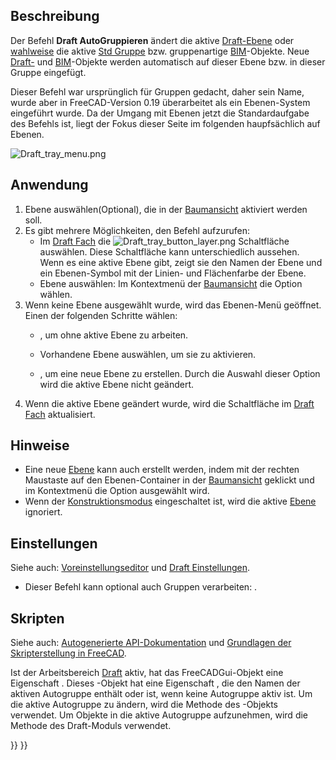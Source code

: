 <languages/>

{{Docnav/de
|[[Draft_ToggleConstructionMode/de|KonstruktionsmodusUmschalten]]
|[[Draft_Snap_Lock/de|EinrastenSperren]]
|[[Draft_Workbench/de|Draft]]
|IconL=Draft_ToggleConstructionMode.svg
|IconR=Draft_Snap_Lock.svg
|IconC=Workbench_Draft.svg
}}

{{GuiCommand/de
|Name=Draft AutoGroup
|Name/de=Draft AutoGruppieren
|Empty=1
|Workbenches=[[Draft_Workbench/de|Draft]], [[BIM_Workbench/de|BIM]]
|Version=0.17
|SeeAlso=[[Draft_Layer/de|Draft Layer]], [[Std_Group/de|Std Gruppe]]
}}

<span id="Description"></span>
==Beschreibung== 

Der Befehl '''Draft AutoGruppieren''' ändert die aktive [[Draft_Layer/de|Draft-Ebene]] oder [[#Einstellungen|wahlweise]] die aktive [[Std_Group/de|Std Gruppe]] bzw. gruppenartige [[BIM_Workbench/de|BIM]]-Objekte. Neue [[Draft_Workbench/de|Draft-]] und [[BIM_Workbench/de|BIM]]-Objekte werden automatisch auf dieser Ebene bzw. in dieser Gruppe eingefügt.

Dieser Befehl war ursprünglich für Gruppen gedacht, daher sein Name, wurde aber in FreeCAD-Version 0.19 überarbeitet als ein Ebenen-System eingeführt wurde. Da der Umgang mit Ebenen jetzt die Standardaufgabe des Befehls ist, liegt der Fokus dieser Seite im folgenden haupfsächlich auf Ebenen.

[[Image:Draft_tray_menu.png]]
{{Caption|Das Ebenen-Menü im Draft-Fach}}

<span id="Usage"></span>
==Anwendung==

# Ebene auswählen(Optional), die in der [[Tree_view/de|Baumansicht]] aktiviert werden soll.
# Es gibt mehrere Möglichkeiten, den Befehl aufzurufen:
#* Im [[Draft_Tray/de|Draft Fach]] die [[Image:Draft_tray_button_layer.png]] Schaltfläche auswählen. Diese Schaltfläche kann unterschiedlich aussehen. Wenn es eine aktive Ebene gibt, zeigt sie den Namen der Ebene und ein Ebenen-Symbol mit der Linien- und Flächenfarbe der Ebene.
#* Ebene auswählen: Im Kontextmenü der [[Tree_view/de|Baumansicht]] die Option {{MenuCommand|[[Image:button_right.svg|16px]] Diese Ebene aktivieren}} wählen.
# Wenn keine Ebene ausgewählt wurde, wird das Ebenen-Menü geöffnet. Einen der folgenden Schritte wählen:
#* {{MenuCommand|Keine}}, um ohne aktive Ebene zu arbeiten.
#* Vorhandene Ebene auswählen, um sie zu aktivieren.
#* {{MenuCommand|Neue Ebene hinzufügen}}, um eine neue Ebene zu erstellen. Durch die Auswahl dieser Option wird die aktive Ebene nicht geändert.
# Wenn die aktive Ebene geändert wurde, wird die Schaltfläche im [[Draft_Tray|Draft Fach]] aktualisiert.

<span id="Notes"></span>
==Hinweise==

* Eine neue [[Draft_Layer/de|Ebene]] kann auch erstellt werden, indem mit der rechten Maustaste auf den Ebenen-Container in der [[Tree_view/de|Baumansicht]] geklickt und im Kontextmenü die Option {{MenuCommand|[[Image:Draft_NewLayer.svg|16px]] Neue Ebene hinzufügen}} ausgewählt wird.
* Wenn der [[Draft_ToggleConstructionMode/de|Konstruktionsmodus]] eingeschaltet ist, wird die aktive [[Draft_Layer/de|Ebene]] ignoriert.

<span id="Preferences"></span>
==Einstellungen==

Siehe auch: [[Preferences_Editor/de|Voreinstellungseditor]] und [[Draft_Preferences/de|Draft Einstellungen]].

* Dieser Befehl kann optional auch Gruppen verarbeiten: {{MenuCommand|Bearbeiten → Einstellungen... → Draft → Allgemein → Gruppen in Ebenenliste einbeziehen}}.

<span id="Scripting"></span>
==Skripten== 

Siehe auch: [https://freecad.github.io/SourceDoc/ Autogenerierte API-Dokumentation] und [[FreeCAD_Scripting_Basics/de|Grundlagen der Skripterstellung in FreeCAD]].

Ist der Arbeitsbereich [[Draft_Workbench/de|Draft]] aktiv, hat das FreeCADGui-Objekt eine Eigenschaft {{incode|draftToolBar}}. Dieses {{incode|draftToolBar}}-Objekt hat eine Eigenschaft {{incode|autogroup}}, die den Namen der aktiven Autogruppe enthält oder {{incode|None}} ist, wenn keine Autogruppe aktiv ist.
Um die aktive Autogruppe zu ändern, wird die Methode {{incode|setAutoGroup}} des {{incode|draftToolBar}}-Objekts verwendet. Um Objekte in die aktive Autogruppe aufzunehmen, wird die Methode {{incode|autogroup}} des Draft-Moduls verwendet.

{{Code|code=
# This code only works if the Draft Workbench is active!

import FreeCAD as App
import FreeCADGui as Gui
import Draft

doc = App.newDocument()

polygon1 = Draft.make_polygon(5, radius=1000)
polygon2 = Draft.make_polygon(3, radius=500)
polygon3 = Draft.make_polygon(6, radius=220)

layer = Draft.make_layer()
Gui.draftToolBar.setAutoGroup(layer.Name)

Draft.autogroup(polygon1)
Draft.autogroup(polygon2)
Draft.autogroup(polygon3)

doc.recompute()
}}


{{Docnav/de
|[[Draft_ToggleConstructionMode/de|KonstruktionsmodusUmschalten]]
|[[Draft_Snap_Lock/de|EinrastenSperren]]
|[[Draft_Workbench/de|Draft]]
|IconL=Draft_ToggleConstructionMode.svg
|IconR=Draft_Snap_Lock.svg
|IconC=Workbench_Draft.svg
}}

{{Draft Tools navi{{#translation:}}}}
{{Userdocnavi{{#translation:}}}}